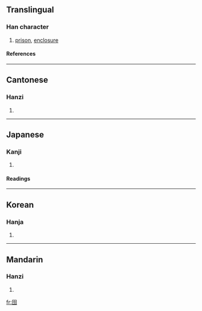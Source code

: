{{see|囹}}

==Translingual==
===Han character===
{{Han char|rn=31|rad=囗|as=05|sn=8|four=6030<sub>7</sub>|canj=田人戈戈 (WOII)}}
# [[prison]], [[enclosure]]
====References====
{{Han ref|kx=0218.020|dkj=04744|dj=0445.220|hdz=10717.110|uh=56F9|ud=22265|bh=CBF1|bd=52209}}
----
==Cantonese==
===Hanzi===
{{yue-hanzi|jyut=|y=ling4}}
# {{defn|Cantonese}}
----
==Japanese==
===Kanji===
{{ja-kanji|grade=|rs=囗05}}
# {{defn|Japanese}} 
====Readings====
{{ja-readings|on=[[れい]] (rei)|kun=}}
----
==Korean==
===Hanja===
{{ko-hanja|hangeul=령|rv=ryeong|mr=ryŏng}}
# {{defn|Korean}}
----
==Mandarin==
===Hanzi===
{{cmn-hanzi|pin=[[líng]] ([[ling2]])|wg=ling<sup>2</sup>}}
# {{defn|Mandarin}}

[[fr:囹]]